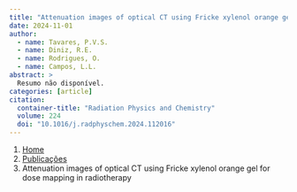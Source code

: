 ```yaml
---
title: "Attenuation images of optical CT using Fricke xylenol orange gel for dose mapping in radiotherapy"
date: 2024-11-01
author:
  - name: Tavares, P.V.S.
  - name: Diniz, R.E.
  - name: Rodrigues, O.
  - name: Campos, L.L.
abstract: > 
  Resumo não disponível.
categories: [article]
citation: 
  container-title: "Radiation Physics and Chemistry"
  volume: 224
  doi: "10.1016/j.radphyschem.2024.112016"
---
```


```{=html}
<nav aria-label="breadcrumb">
  <ol class="breadcrumb">
    <li class="breadcrumb-item"><a href="../../index.html">Home</a></li>
    <li class="breadcrumb-item"><a href="../index.html">Publicações</a></li>
    <li class="breadcrumb-item active" aria-current="page">Attenuation images of optical CT using Fricke xylenol orange gel for dose mapping in radiotherapy</li>
  </ol>
</nav>
```
